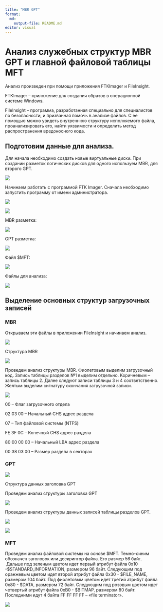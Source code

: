 ```yaml
---
title: "MBR GPT" 
format:   
  md:     
    output-file: README.md 
editor: visual 
---
```


# Анализ служебных структур MBR GPT и главной файловой таблицы MFT

Анализ произведен при помощи приложения FTKImager и FileInsight.

FTKImager – приложение для создания образов в операционной системе Windows.

FileInsight – программа, разработанная специально для специалистов по безопасности, и призванная помочь в анализе файлов. С ее помощью можно увидеть внутреннюю структуру исполняемого файла, проанализировать его, найти уязвимости и определить метод распространения вредоносного кода.

## Подготовим данные для анализа.

Для начала необходимо создать новые виртуальные диски. При создании
разметок логических дисков для одного используем MBR, для второго GPT.

![](images/clipboard-281437257.png)

Начинаем работать с программой FTK Imager. Сначала необходимо запустить программу от имени администратора.

![](images/clipboard-2941943494.png)

![](images/clipboard-626177226.png)

MBR разметка:

![](images/clipboard-1708922138.png)

GPT разметка:

![](images/clipboard-2319654278.png)

Файл \$MFT:

![](images/clipboard-4227436200.png)

Файлы для анализа:

![](images/clipboard-1639063410.png)

## Выделение основных структур загрузочных записей

### MBR

Открываем эти файлы в приложении FileInsight и начинаем анализ.

![](images/clipboard-4069806392.png)

Структура MBR

![](images/clipboard-2627954005.png)

Проведем анализ структуры MBR. Фиолетовым выделим загрузочный код. Запись таблицы разделов №1 выделим отдельно. Коричневым – запись таблицы 2. Далее следуют записи таблицы 3 и 4 соответственно. Желтым выделим сигнатуру окончания загрузочной записи.

![](images/clipboard-1453053785.png)

00 – Флаг загрузочного отдела

02 03 00 – Начальный CHS адрес раздела

07 – Тип файловой системы (NTFS)

FE 3F 0C – Конечный CHS адрес раздела

80 00 00 00 – Начальный LBA адрес раздела

00 38 03 00 – Размер раздела в секторах

### GPT

![](images/clipboard-3138033291.png)

Структура данных заголовка GPT

Проведем анализ структуры заголовка
GPT

![](images/clipboard-3331972315.png)

Проведем анализ структуры данных
записей таблицы разделов GPT.

![](images/clipboard-1210808128.png)

![](images/clipboard-719027615.png)

### MFT

Проведем анализ файловой
системы на основе \$MFT. Темно-синим обозначен заголовок или дескриптор
файла. Его размер 56 байт.  Дальше под зеленым цветом идет первый атрибут
файла 0x10 -\$STANDARD_INFORMATION, размером 96 байт. Следующим под оранжевым цветом идет второй
атрибут файла 0x30 - \$FILE_NAME, размером 104 байт. Под фиолетовым цветом идет третий атрибут
файла 0x80 - \$DATA, размером 72 байт. Следующим под розовым цветом идет четвертый атрибут файла 0xB0 - \$BITMAP, размером 80 байт. Последними идут 4 байта FF FF FF FF – «file terminator».

![](images/clipboard-4038122505.png)
